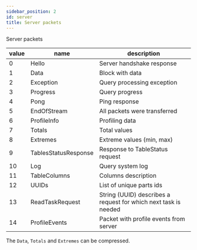 ```yaml
---
sidebar_position: 2
id: server
title: Server packets
---
```


Server packets

| value | name                 | description                                                     |
|-------|----------------------|-----------------------------------------------------------------|
| 0     | Hello                | Server handshake response                                       |
| 1     | Data                 | Block with data                                                 |
| 2     | Exception            | Query processing exception                                      |
| 3     | Progress             | Query progress                                                  |
| 4     | Pong                 | Ping response                                                   |
| 5     | EndOfStream          | All packets were transferred                                    |
| 6     | ProfileInfo          | Profiling data                                                  |
| 7     | Totals               | Total values                                                    |
| 8     | Extremes             | Extreme values (min, max)                                       |
| 9     | TablesStatusResponse | Response to TableStatus request                                 |
| 10    | Log                  | Query system log                                                |
| 11    | TableColumns         | Columns description                                             |
| 12    | UUIDs                | List of unique parts ids                                        |
| 13    | ReadTaskRequest      | String (UUID) describes a request for which next task is needed |
| 14    | ProfileEvents        | Packet with profile events from server                          |

The `Data`, `Totals` and `Extremes` can be compressed.